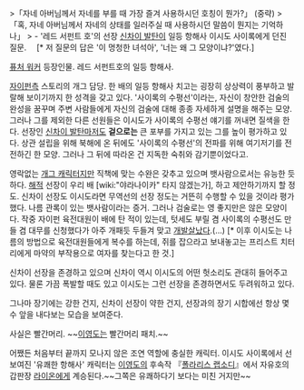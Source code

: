 >「자네 아버님께서 자네를 부를 때 가장 즐겨 사용하시던 호칭이 뭔가?」 (중략)
>「혹, 자네 아버님께서 자네의 상태를 일러주실 때 사용하시던 말씀이 뭔지는 기억하나」
> - '레드 서펀트 호'의 선장 [[신차이 발탄]]이 일등 항해사 이시도 사이록에게 던진 질문.
　[* 저 질문의 답은 '이 멍청한 녀석아', '너는 왜 그 모양이냐?'였다.]


[[퓨처 워커]] 등장인물. 레드 서펀트호의 일등 항해사. 

[[자이펀]]측 스토리의 개그 담당. 한 배의 일등 항해사 치고는 굉장히 상상력이 풍부하고 발랄해 보이기까지 한 성격을 갖고 있다. '사이록의 수평선'이라는, 자신이 창안한 검술의 완성을 꿈꾸며 주변 사람들에게 자신의 검술에 대해 종종 자세하게 설명을 해주는 모양. 그러나 그를 제외한 다른 선원들은 이시도가 사이록의 수평선 얘기를 꺼내면 질색을 한다. 선장인 [[신차이 발탄]]마저도 '''겉으로는''' 큰 포부를 가지고 있는 그를 높이 평가하고 있다. 상관 설립을 위해 북해에 온 뒤에도 '사이록의 수평선'의 전파를 위해 여기저기를 전전하긴 한 모양. 그러나 그 뒤에 따라온 건 지독한 숙취와 감기뿐이었다고.
 
영락없는 [[개그 캐릭터]]지만 직책에 맞는 수완은 갖추고 있으며 뱃사람으로서는 유능한 듯하다. [[해적]] 선장이 우리 배 [wiki:"야라나이카" 타지 않겠는가], 하고 제안하기까지 할 정도. 신차이 선장도 이시도라면 무역선의 선장 정도는 거뜬히 수행할 수 있을 것이라 평가했다. 나름 관록이 있는 뱃사람이라는 증거. 그러나 검술로는 영 좋지만은 않은 모양이다. 작중 자이펀 육전대원이 배에 탄 적이 있는데, 텃세도 부릴 겸 사이록의 수평선도 만들 겸 대무를 신청했다가 아주 개패듯 두들겨 맞고 [[개발살]]났다.(...) [* 이후 이시도는 나름의 방법으로 육전대원들에게 복수를 하는데, 쥐를 잡으라고 보내놓고는 프리스트 치터리에게 마약의 부작용으로 여자를 찾는다고 한 것.]

신차이 선장을 존경하고 있으며 신차이 역시 이시도의 어떤 헛소리도 관대히 들어주고 있다. 물론 가끔 폭발할 때도 있고 이시도는 그런 선장을 존경하면서도 두려워하고 있다.

그나마 장기에는 강한 건지, 신차이 선장이 약한 건지, 선장과의 장기 시합에선 항상 몇 수 앞을 내다보는 모습을 보여준다.

사실은 빨간머리. ~~[[이영도]]는 빨간머리 패치.~~ 

어쨌든 처음부터 끝까지 모나지 않은 조연 역할에 충실한 캐릭터. 이시도 사이록에서 선보여진 '유쾌한 항해사' 캐릭터는 [[이영도]]의 후속작 『[[폴라리스 랩소디]]』에서 자유호의 갑판장 [[라이온]]에게 계승된다.~~그쪽은 유쾌하다기 보다는 미친 거지만~~
